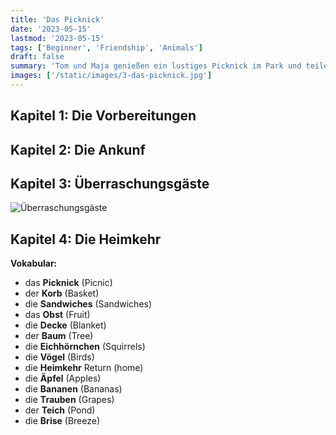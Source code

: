 ```yaml
---
title: 'Das Picknick'
date: '2023-05-15'
lastmod: '2023-05-15'
tags: ['Beginner', 'Friendship', 'Animals']
draft: false
summary: 'Tom und Maja genießen ein lustiges Picknick im Park und teilen ihr Essen mit Tieren'
images: ['/static/images/3-das-picknick.jpg']
---
```


## Kapitel 1: Die Vorbereitungen


<TextToSpeechPlayer
  text="An einem hellen, sonnigen Morgen beschlossen die besten Freunde, Tom und Maja, einen entspannten Tag im Park zu verbringen. Sie planten, ein **Picknick** zu machen. Sie packten einen großen **Korb** voller leckerer **Sandwiches**, die sie selbst gemacht hatten, und verschiedener **Obst**sorten wie **Äpfel**, **Bananen** und **Trauben**. Sie nahmen auch eine große, gemütliche **Decke** mit, auf der sie im Park sitzen konnten.
"
/>

## Kapitel 2: Die Ankunf

<TextToSpeechPlayer text="Als sie im Park ankamen, suchten sie nach dem perfekten Ort für ihr Picknick. Sie fanden einen schönen, schattigen Platz unter einem großen **Baum**, der neben einem kleinen **Teich** stand. Sie breiteten ihre **Decke** aus und ordneten ihr Essen an. Die Sonne schien hell, und eine sanfte **Brise** wehte. Es war der perfekte Tag für ein Picknick." />

## Kapitel 3: Überraschungsgäste

![Überraschungsgäste](/static/images/3-das-picknick-1.jpg)

<TextToSpeechPlayer
  text="Während sie aßen und lachten, bemerkten sie plötzlich, dass sie nicht allein waren. Einige neugierige **Eichhörnchen** und bunte **Vögel** kamen, um zu sehen, was los war. Anstatt sich zu erschrecken, lachten Tom und Maja und teilten ihr Essen mit den neugierigen Tieren. Sie beobachteten die Tiere, wie sie fröhlich umherhüpften und zwitscherten, und das machte ihren Tag noch spezieller.
"
/>

## Kapitel 4: Die Heimkehr

<TextToSpeechPlayer text="Nachdem sie einen lustigen und unvergesslichen Nachmittag verbracht hatten, war es Zeit, nach Hause zu gehen. Sie packten ihre Sachen zusammen, sagten den Tieren Auf Wiedersehen und machten sich auf den **Heimweg**. Sie gingen mit einem Lächeln auf dem Gesicht und der Freude im Herzen, einen wundervollen Tag voller Spaß und Abenteuer erlebt zu haben." />

**Vokabular:**

- das **Picknick** (Picnic)
- der **Korb** (Basket)
- die **Sandwiches** (Sandwiches)
- das **Obst** (Fruit)
- die **Decke** (Blanket)
- der **Baum** (Tree)
- die **Eichhörnchen** (Squirrels)
- die **Vögel** (Birds)
- die **Heimkehr** Return (home)
- die **Äpfel** (Apples)
- die **Bananen** (Bananas)
- die **Trauben** (Grapes)
- der **Teich** (Pond)
- die **Brise** (Breeze)
